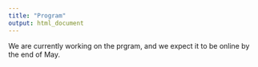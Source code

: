```yaml
---
title: "Program"
output: html_document
---
```


We are currently working on the prgram, and we expect it to be online by the end of May.